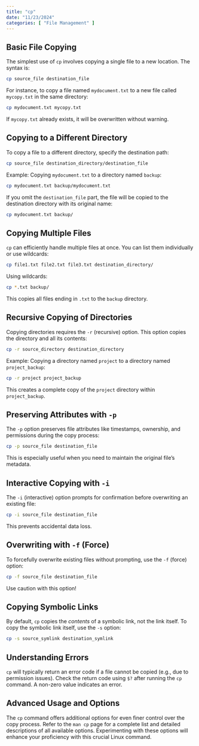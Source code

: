 ```yaml
---
title: "cp"
date: "11/23/2024"
categories: [ "File Management" ]
---
```


## Basic File Copying

The simplest use of `cp` involves copying a single file to a new location. The syntax is:

```bash
cp source_file destination_file
```

For instance, to copy a file named `mydocument.txt` to a new file called `mycopy.txt` in the same directory:

```bash
cp mydocument.txt mycopy.txt
```

If `mycopy.txt` already exists, it will be overwritten without warning.


## Copying to a Different Directory

To copy a file to a different directory, specify the destination path:

```bash
cp source_file destination_directory/destination_file
```

Example: Copying `mydocument.txt` to a directory named `backup`:

```bash
cp mydocument.txt backup/mydocument.txt
```

If you omit the `destination_file` part, the file will be copied to the destination directory with its original name:

```bash
cp mydocument.txt backup/
```


## Copying Multiple Files

`cp` can efficiently handle multiple files at once.  You can list them individually or use wildcards:

```bash
cp file1.txt file2.txt file3.txt destination_directory/
```

Using wildcards:

```bash
cp *.txt backup/
```

This copies all files ending in `.txt` to the `backup` directory.


## Recursive Copying of Directories

Copying directories requires the `-r` (recursive) option. This option copies the directory and all its contents:

```bash
cp -r source_directory destination_directory
```

Example: Copying a directory named `project` to a directory named `project_backup`:

```bash
cp -r project project_backup
```

This creates a complete copy of the `project` directory within `project_backup`.


## Preserving Attributes with `-p`

The `-p` option preserves file attributes like timestamps, ownership, and permissions during the copy process:

```bash
cp -p source_file destination_file
```

This is especially useful when you need to maintain the original file's metadata.


## Interactive Copying with `-i`

The `-i` (interactive) option prompts for confirmation before overwriting an existing file:

```bash
cp -i source_file destination_file
```

This prevents accidental data loss.


##  Overwriting with `-f` (Force)

To forcefully overwrite existing files without prompting, use the `-f` (force) option:

```bash
cp -f source_file destination_file
```

Use caution with this option!


##  Copying Symbolic Links

By default, `cp` copies the *contents* of a symbolic link, not the link itself. To copy the symbolic link itself, use the `-s` option:

```bash
cp -s source_symlink destination_symlink
```


##  Understanding Errors

`cp` will typically return an error code if a file cannot be copied (e.g., due to permission issues).  Check the return code using `$?` after running the `cp` command.  A non-zero value indicates an error.


##  Advanced Usage and Options

The `cp` command offers additional options for even finer control over the copy process. Refer to the `man cp` page for a complete list and detailed descriptions of all available options.  Experimenting with these options will enhance your proficiency with this crucial Linux command.

